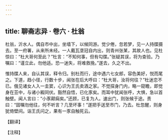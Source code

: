 ```yaml
---
---
---
```

title: 聊斋志异 · 卷六 · 杜翁
---

杜翁，沂水人。偶自市中出，坐墙下，以候同游。觉少倦，忽若梦，见一人持牒摄去。至一府署，从来所未经。一人戴瓦垄冠自内出，则青州张某，其故人也。见杜惊曰：“杜大哥何至此？”杜言：“不知何事，但有勾牒。”张疑其误，将为查验。乃嘱曰：“谨立此，勿他适。恐一迷失，将难救挽。”遂去，久之不出。

惟持牒人来，自认其误，释令归。别杜而行，途中遇六七女郎，容色美好，悦而尾之。下道，趋小径，行数十步，闻张在后大呼曰：“杜大哥，汝将何往？”杜迷恋不已。俄见诸女人入一圭窦，心识为王氏卖酒之家。不觉探身门内，略一窥瞻，即觉身在苙中，与诸小豭同伏。豁然自悟，已化豕矣。而耳中犹闻张呼，大惧，急以首触壁。闻人言曰：“小豕颠痫矣。”还顾，已复为人。速出门，则张候于途。责曰：“固嘱勿他往，何不听言？几至坏事！”遂把手送至市门，乃去。杜忽醒，则身犹倚壁间。诣王氏问之，果有一豕自触死云。

【翻译】

【注释】

